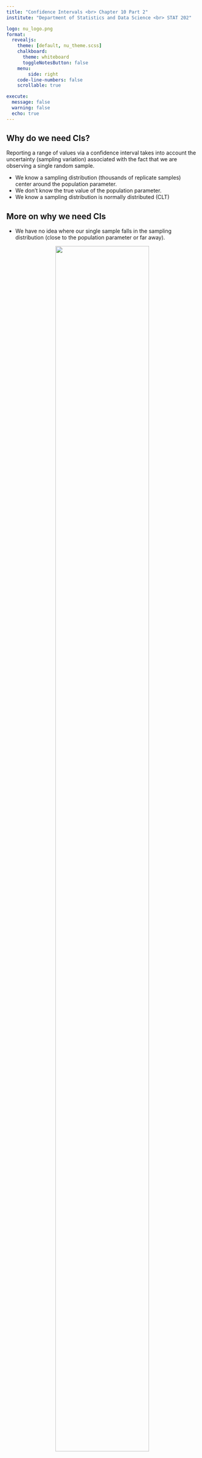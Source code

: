 ```yaml
---
title: "Confidence Intervals <br> Chapter 10 Part 2"
institute: "Department of Statistics and Data Science <br> STAT 202"

logo: nu_logo.png
format: 
  revealjs:
    theme: [default, nu_theme.scss]
    chalkboard:
      theme: whiteboard
      toggleNotesButton: false
    menu:
        side: right
    code-line-numbers: false
    scrollable: true

execute:
  message: false
  warning: false
  echo: true
---
```


## Why do we need CIs?

Reporting a range of values via a confidence interval takes into account the uncertainty (sampling variation) associated with the fact that we are observing a single random sample.

-   We know a sampling distribution (thousands of replicate samples) center around the population parameter.
-   We don't know the true value of the population parameter.
-   We know a sampling distribution is normally distributed (CLT)

## More on why we need CIs

-   We have no idea where our single sample falls in the sampling distribution (close to the population parameter or far away).

<center>![](images/lecture_images/sample_CI.PNG){#id .class width="70%" height="90%"}</center>

## Check your understanding

-   When we use a $95\%$ critical value, approximately $95\%$ of the confidence intervals contain the true population parameter (e.g. $\mu$, $\mu_1 - \mu_2$, etc).

-   Say we generate 20,000 sample means and construct a 95% CI for each sample. We EXPECT 20000\*.95 = 19,000 of the constructed confidence intervals to contain the true population mean.

## Width of an Interval (Margin of Error)

$$\mathbf{\hbox{Margin of Error}} = \hbox{Critical  Value} * SE(\hbox{Estimator})$$

There is a trade-off between the width of an interval and the level of confidence (critical value).

-   Using a lower CI (ex: 90% vs 95%) decreases the margin of error (narrower interval), but a narrower CI increase the chance that your interval will not capture the true mean.

## Width of an Interval (Margin of Error) continued

-   A 99% CI has a higher chance of capturing the true mean than a 95% CI, but it might be too wide of an interval to be practically useful.

-   You can also decrease the margin of error by increasing sample size.

## Example Part 1

You sample 80 newborn babies and calculate a mean weight of 7.5 pounds and standard deviation of 0.7 pounds.

We want to construct a 95% confidence area for the population mean.

-   **Given values**: $\bar{x} = 7.5$, $s = 0.7$
-   **Calculate SE**: $SE = \frac{0.7}{\sqrt{80}} = 0.078$
-   **Calculate Critical Value**: `qt(p=0.025, df=79)` $= -1.99$

**Resulting CI**: $7.5 \pm 1.99*0.078 = [7.34, 7.66]$

## Example Part 2

You increase the sample size in Example 1 and sample 200 newborn babies. The sample mean weight is still 7.5 pounds and sample standard deviation is 0.7 pounds.

We want to construct a 95% confidence area for the population mean.

-   **Given values**: $\bar{x} = 7.5$, $s = 0.7$
-   **Calculate SE**: $SE = \frac{0.7}{\sqrt{200}} = 0.0495$
-   **Calculate Critical Value**: `qt(p=0.025,df=199)` $= -1.97$

**Resulting CI**: $7.5 \pm 1.97*0.0495 = [7.40, 7.60]$

## R Code to obtain CIs from data sets

| Statistic          | R Code                                                                 |
|------------------|------------------------------------------------------|
| Mean               | t.test(x = data\$variable, conf.level = 0.95) }                        |
| Proportion         | prop.test(x = #, n = #, conf.level = 0.95, correct=FALSE)              |
| Diff in mean       | t.test(x = data1\$variable, y = data2\$variable, conf.level = 0.95)    |
| Diff in proportion | prop.test(x = c(#, #), n = c(#, #), conf.level = 0.95, correct=FALSE ) |
| Regression         | confint(model, level = 0.95)                                           |
